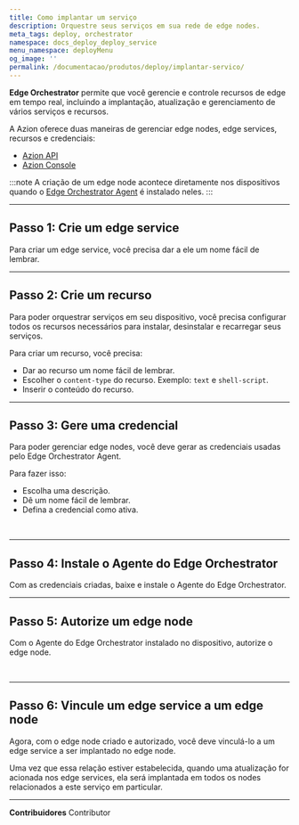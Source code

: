 ```yaml
---
title: Como implantar um serviço
description: Orquestre seus serviços em sua rede de edge nodes.
meta_tags: deploy, orchestrator
namespace: docs_deploy_deploy_service
menu_namespace: deployMenu
og_image: ''
permalink: /documentacao/produtos/deploy/implantar-servico/
---
```



**Edge Orchestrator** permite que você gerencie e controle recursos de edge em tempo real, incluindo a implantação, atualização e gerenciamento de vários serviços e recursos.

A Azion oferece duas maneiras de gerenciar edge nodes, edge services, recursos e credenciais:

- [Azion API](https://api.azion.com/#9a7daab9-63f7-43a9-9959-2bd91088fca8)
- [Azion Console](/pt-br/documentacao/produtos/guias/como-acessar-o-rtm/)

:::note 
A criação de um edge node acontece diretamente nos dispositivos quando o [Edge Orchestrator Agent](/pt-br/documentacao/produtos/guias/deploy/instalar-orchestrator-agent/) é instalado neles.
:::

<LinkButton link="/pt-br/documentacao/produtos/deploy/edge-orchestrator/" text="saiba mais sobre edge orchestrator" outlined />

---

## Passo 1: Crie um edge service

Para criar um edge service, você precisa dar a ele um nome fácil de lembrar.

<LinkButton link="/pt-br/documentacao/produtos/guias/deploy/criar-edge-service/" text="consulte o guia para criar um edge service" outlined />

---

## Passo 2: Crie um recurso

Para poder orquestrar serviços em seu dispositivo, você precisa configurar todos os recursos necessários para instalar, desinstalar e recarregar seus serviços.

Para criar um recurso, você precisa:

- Dar ao recurso um nome fácil de lembrar.
- Escolher o `content-type` do recurso. Exemplo: `text` e `shell-script`.
- Inserir o conteúdo do recurso.

<LinkButton link="/pt-br/documentacao/produtos/guias/deploy/provisionar-arquivos/" text="consulte o guia para criar um edge service resource" outlined />

---

## Passo 3: Gere uma credencial 

Para poder gerenciar edge nodes, você deve gerar as credenciais usadas pelo Edge Orchestrator Agent.

Para fazer isso: 

- Escolha uma descrição.
- Dê um nome fácil de lembrar.
- Defina a credencial como ativa.

<LinkButton link="/pt-br/documentacao/produtos/guias/deploy/gerar-credentials/" text="consulte o guia para criar uma credencial" outlined />
<br/>
<LinkButton link="/pt-br/documentacao/produtos/deploy/credenciais/" text="saiba mais sobre as credenciais" outlined />

---

## Passo 4: Instale o Agente do Edge Orchestrator

Com as credenciais criadas, baixe e instale o Agente do Edge Orchestrator.

<LinkButton link="/pt-br/documentacao/produtos/guias/deploy/instalar-orchestrator-agent/" text="consulte o guia de instalação do edge orchestrator agent" outlined />

---

## Passo 5: Autorize um edge node

Com o Agente do Edge Orchestrator instalado no dispositivo, autorize o edge node.

<LinkButton link="/pt-br/documentacao/produtos/guias/deploy/autorizar-edge-node/" text="consulte o guia para autorizar um edge node" outlined />
<br/>
<LinkButton link="/pt-br/documentacao/produtos/deploy/edge-orchestrator/edge-node/" text="saiba mais sobre edge nodes" outlined />

---

## Passo 6: Vincule um edge service a um edge node

Agora, com o edge node criado e autorizado, você deve vinculá-lo a um edge service a ser implantado no edge node.

<LinkButton link="/pt-br/documentacao/produtos/guias/deploy/vincular-servico/" text="consulte o guia para vincular um edge service a um edge node" outlined />

Uma vez que essa relação estiver estabelecida, quando uma atualização for acionada nos edge services, ela será implantada em todos os nodes relacionados a este serviço em particular.


---


**Contribuidores** <ContributorList>Contributor</ContributorList>

